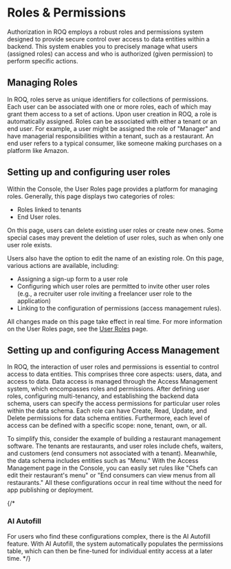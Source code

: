 # Roles & Permissions

Authorization in ROQ employs a robust roles and permissions system designed to provide secure control over access to data entities within a backend. This system enables you to precisely manage what users (assigned roles) can access and who is authorized (given permission) to perform specific actions.

## Managing Roles

In ROQ, roles serve as unique identifiers for collections of permissions. Each user can be associated with one or more roles, each of which may grant them access to a set of actions. Upon user creation in ROQ, a role is automatically assigned. Roles can be associated with either a tenant or an end user. For example, a user might be assigned the role of "Manager" and have managerial responsibilities within a tenant, such as a restaurant. An end user refers to a typical consumer, like someone making purchases on a platform like Amazon.

## Setting up and configuring user roles

Within the Console, the User Roles page provides a platform for managing roles. Generally, this page displays two categories of roles:

- Roles linked to tenants
- End User roles.

On this page, users can delete existing user roles or create new ones. Some special cases may prevent the deletion of user roles, such as when only one user role exists.

Users also have the option to edit the name of an existing role. On this page, various actions are available, including:

- Assigning a sign-up form to a user role
- Configuring which user roles are permitted to invite other user roles (e.g., a recruiter user role inviting a freelancer user role to the application)
- Linking to the configuration of permissions (access management rules).

All changes made on this page take effect in real time. For more information on the User Roles page, see the [User Roles](/roles-and-permissions/roles) page.

## Setting up and configuring Access Management

In ROQ, the interaction of user roles and permissions is essential to control access to data entities. This comprises three core aspects: users, data, and access to data. Data access is managed through the Access Management system, which encompasses roles and permissions. After defining user roles, configuring multi-tenancy, and establishing the backend data schema, users can specify the access permissions for particular user roles within the data schema. Each role can have Create, Read, Update, and Delete permissions for data schema entities. Furthermore, each level of access can be defined with a specific scope: none, tenant, own, or all.

To simplify this, consider the example of building a restaurant management software. The tenants are restaurants, and user roles include chefs, waiters, and customers (end consumers not associated with a tenant). Meanwhile, the data schema includes entities such as "Menu." With the Access Management page in the Console, you can easily set rules like "Chefs can edit their restaurant's menu" or "End consumers can view menus from all restaurants." All these configurations occur in real time without the need for app publishing or deployment.

{/*
### AI Autofill

For users who find these configurations complex, there is the AI Autofill feature. With AI Autofill, the system automatically populates the permissions table, which can then be fine-tuned for individual entity access at a later time.
*/}